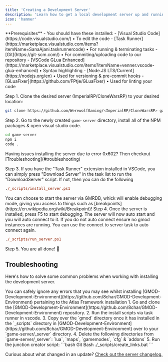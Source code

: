 ```yaml
---
title: 'Creating a Development Server'
description: 'Learn how to get a local development server up and running'
icon: 'hammer'
---
```


<Info>
  **Prerequisites** - You should have these installed:
    - [Visual Studio Code](https://code.visualstudio.com/) • To edit the code
    - [Task Runner](https://marketplace.visualstudio.com/items?itemName=SanaAjani.taskrunnercode) • For running & terminating tasks
    - [Git](https://git-scm.com/) • For commiting/uploading code to our repository
    - [VSCode GLua Enhanced](https://marketplace.visualstudio.com/items?itemName=venner.vscode-glua-enhanced) • Syntax highlighting
    - [Node.JS LTS/Current](https://nodejs.org/en) • Used for versioning & pre-commit hooks
    - [GLuaFixer](https://github.com/FPtje/GLuaFixer) • Used for linting your code
</Info>

Step 1. Clone the desired server (ImperialRP/CloneWarsRP) to your desired location:

```bash Git Bash
git clone https://github.com/WerewolfGaming/<ImperialRP/CloneWarsRP> game-server
```

Step 2. Go to the newly created `game-server` directory, install all of the NPM packages & open visual studio code.

```bash Git Bash
cd game-server
npm i
code .
```

<Tip>
  Having issues installing the server due to error 0x602? Then checkout [Troubleshooting](#troubleshooting)
</Tip>

Step 3. If you have the "Task Runner" extension installed in VSCode, you can simply press "Download Server" in the task list to run the "DownloadServer" script. If not, then you can do the following

```ps PowerShell
./_scripts/install_server.ps1
```

<Info>
  You can choose to start the server via GMRDB, whick will enable debugging mode, giving you access to things such as [breakpoints](https://en.wikipedia.org/wiki/Breakpoint)!
</Info>
Step 4. Once the server is installed, press F5 to start debugging. The server will now auto start and you will auto connect to it. If you do not auto connect ensure no gmod instances are running. You can use the connect to server task to auto connect again.

```ps PowerShell
./_scripts/run_server.ps1
```

Step 5. You are all done! 🎉<br />


## Troubleshooting

Here's how to solve some common problems when working with installing the development server.

<AccordionGroup>
  <Accordion title="SteamCMD - App state is 0x602 after update job">
    <Info>
      You can safely ignore any errors that you may see whilst installing [GMOD-Development-Environment](https://github.com/8char/GMOD-Development-Environment) pertaining to the Atlas Framework installation
    </Info>
    1. Go and clone the [GMOD-Development-Environment](https://github.com/8char/GMOD-Development-Environment) repository.
    2. Run the install scripts via task runner in vscode.
    3. Copy over the `gmod` directory once it has installed in the `_scripts` directory in [GMOD-Development-Environment](https://github.com/8char/GMOD-Development-Environment) over to your `game-server/_server` directory.
    4. Delete the following directories from `game-server/_server`: `lua`, `maps`, `gamemodes`, `cfg` & `addons`
    5. Run the junction creator script:
    ```bash Git Bash
    ./_scripts/create_links.bat
    ```
  </Accordion>
</AccordionGroup>

Curious about what changed in an update? [Check out the server changelog.](https://github.com/WerewolfGaming/ImperialRP/blob/main/CHANGELOG.md)
